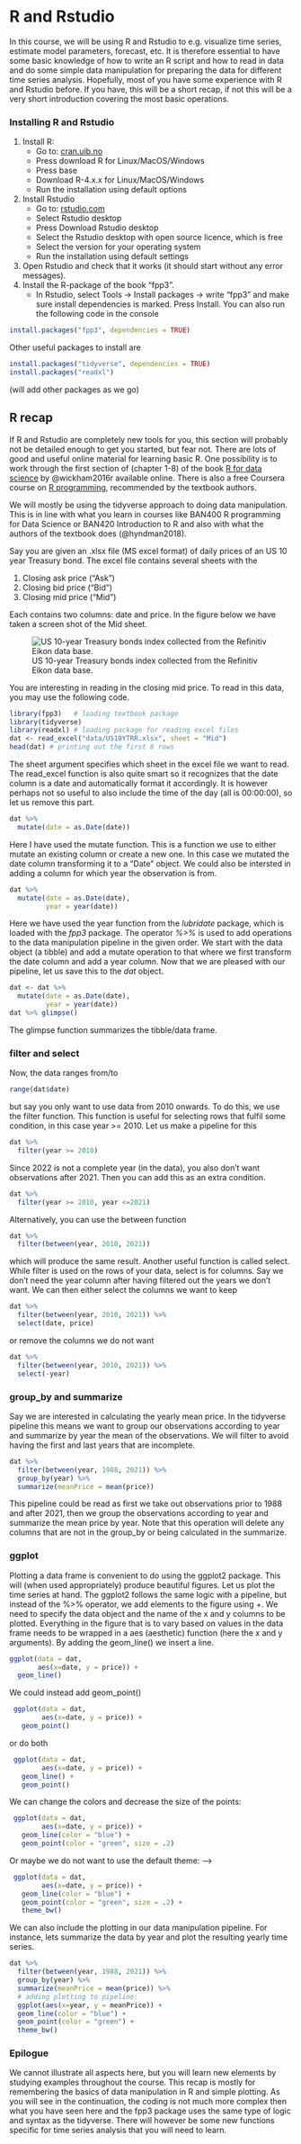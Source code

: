 # R and Rstudio

In this course, we will be using R and Rstudio to e.g. visualize time series, estimate model parameters, forecast, etc. It is therefore essential to have some basic knowledge of how to write an R script and how to read in data and do some simple data manipulation for preparing the data for different time series analysis. Hopefully, most of you have some experience with R and Rstudio before. If you have, this will be a short recap, if not this will be a very short introduction covering the most basic operations.

### Installing R and Rstudio {.unnumbered}

1.  Install R:
    -   Go to: [cran.uib.no](https://cran.uib.no/)
    -   Press download R for Linux/MacOS/Windows
    -   Press base
    -   Download R-4.x.x for Linux/MacOS/Windows
    -   Run the installation using default options
2.  Install Rstudio
    -   Go to: [rstudio.com](https://www.rstudio.com/products/rstudio/)
    -   Select Rstudio desktop
    -   Press Download Rstudio desktop
    -   Select the Rstudio desktop with open source licence, which is free\
    -   Select the version for your operating system
    -   Run the installation using default settings
3.  Open Rstudio and check that it works (it should start without any error messages).
4.  Install the R-package of the book "fpp3".
    -   In Rstudio, select Tools -\> Install packages -\> write "fpp3" and make sure install dependencies is marked. Press Install. You can also run the following code in the console

```r
install.packages("fpp3", dependencies = TRUE)
```

Other useful packages to install are

```r
install.packages("tidyverse", dependencies = TRUE)
install.packages("readxl")
```

(will add other packages as we go)

## R recap {.unnumbered}

If R and Rstudio are completely new tools for you, this section will probably not be detailed enough to get you started, but fear not. There are lots of good and useful online material for learning basic R. One possibility is to work through the first section of (chapter 1-8) of the book [R for data science](https://r4ds.had.co.nz/) by @wickham2016r available online. There is also a free Coursera course on [R programming](https://www.coursera.org/learn/r-programming), recommended by the textbook authors.

We will mostly be using the tidyverse approach to doing data manipulation. This is in line with what you learn in courses like BAN400 R programming for Data Science or BAN420 Introduction to R and also with what the authors of the textbook does (@hyndman2018).

Say you are given an .xlsx file (MS excel format) of daily prices of an US 10 year Treasury bond. The excel file contains several sheets with the

1.  Closing ask price ("Ask")
2.  Closing bid price ("Bid")
3.  Closing mid price ("Mid")

Each contains two columns: date and price. In the figure below we have taken a screen shot of the Mid sheet.

![US 10-year Treasury bonds index collected from the Refinitiv Eikon data base.](bilder/US10YT_screenshot.png)

You are interesting in reading in the closing mid price. To read in this data, you may use the following code.

```r
library(fpp3)   # loading textbook package
library(tidyverse)
library(readxl) # loading package for reading excel files
dat <- read_excel("data/US10YTRR.xlsx", sheet = "Mid")  
head(dat) # printing out the first 6 rows
```

The sheet argument specifies which sheet in the excel file we want to read. The read_excel function is also quite smart so it recognizes that the date column is a date and automatically format it accordingly. It is however perhaps not so useful to also include the time of the day (all is 00:00:00), so let us remove this part.

```r
dat %>% 
  mutate(date = as.Date(date))
```

Here I have used the mutate function. This is a function we use to either mutate an existing column or create a new one. In this case we mutated the date column transforming it to a "Date" object. We could also be intersted in adding a column for which year the observation is from.

```r
dat %>% 
  mutate(date = as.Date(date),
         year = year(date))
```

Here we have used the year function from the *lubridate* package, which is loaded with the *fpp3* package. The operator *%\>%* is used to add operations to the data manipulation pipeline in the given order. We start with the data object (a tibble) and add a mutate operation to that where we first transform the date column and add a year column. Now that we are pleased with our pipeline, let us save this to the *dat* object.

```r
dat <- dat %>% 
  mutate(date = as.Date(date),
         year = year(date))
dat %>% glimpse()
```

The glimpse function summarizes the tibble/data frame.

### filter and select {.unnumbered}

Now, the data ranges from/to

```r
range(dat$date)
```

but say you only want to use data from 2010 onwards. To do this, we use the filter function. This function is useful for selecting rows that fulfil some condition, in this case year \>= 2010. Let us make a pipeline for this

```r
dat %>% 
  filter(year >= 2010)
```

Since 2022 is not a complete year (in the data), you also don't want observations after 2021. Then you can add this as an extra condition.

```r
dat %>% 
  filter(year >= 2010, year <=2021)
```

Alternatively, you can use the between function

```r
dat %>% 
  filter(between(year, 2010, 2021))
```

which will produce the same result. Another useful function is called select. While filter is used on the rows of your data, select is for columns. Say we don't need the year column after having filtered out the years we don't want. We can then either select the columns we want to keep

```r
dat %>% 
  filter(between(year, 2010, 2021)) %>%
  select(date, price)
```

or remove the columns we do not want

```r
dat %>% 
  filter(between(year, 2010, 2021)) %>%
  select(-year)
```

### group_by and summarize {.unnumbered}

Say we are interested in calculating the yearly mean price. In the tidyverse pipeline this means we want to group our observations according to year and summarize by year the mean of the observations. We will filter to avoid having the first and last years that are incomplete.

```r
dat %>% 
  filter(between(year, 1988, 2021)) %>%
  group_by(year) %>%
  summarize(meanPrice = mean(price))
```

This pipeline could be read as first we take out observations prior to 1988 and after 2021, then we group the observations according to year and summarize the mean price by year. Note that this operation will delete any columns that are not in the group_by or being calculated in the summarize.

### ggplot {.unnumbered}

Plotting a data frame is convenient to do using the ggplot2 package. This will (when used appropriately) produce beautiful figures. Let us plot the time series at hand. The ggplot2 follows the same logic with a pipeline, but instead of the %\>% operator, we add elements to the figure using +. We need to specify the data object and the name of the x and y columns to be plotted. Everything in the figure that is to vary based on values in the data frame needs to be wrapped in a aes (aesthetic) function (here the x and y arguments). By adding the geom_line() we insert a line.

```r
ggplot(data = dat, 
       aes(x=date, y = price)) +
  geom_line()
```

We could instead add geom_point()

```r
 ggplot(data = dat,
        aes(x=date, y = price)) +
   geom_point()
```

or do both

```r
 ggplot(data = dat,
        aes(x=date, y = price)) +
   geom_line() +
   geom_point()
```

We can change the colors and decrease the size of the points:

```r
 ggplot(data = dat,
        aes(x=date, y = price)) +
   geom_line(color = "blue") +
   geom_point(color = "green", size = .2)
```

Or maybe we do not want to use the default theme: --\>

```r
 ggplot(data = dat,
        aes(x=date, y = price)) +
   geom_line(color = "blue") +
   geom_point(color = "green", size = .2) +
   theme_bw()
```

We can also include the plotting in our data manipulation pipeline. For instance, lets summarize the data by year and plot the resulting yearly time series.

```r
dat %>%
  filter(between(year, 1988, 2021)) %>%
  group_by(year) %>%
  summarize(meanPrice = mean(price)) %>%
  # adding plotting to pipeline:
  ggplot(aes(x=year, y = meanPrice)) +
  geom_line(color = "blue") +
  geom_point(color = "green") +
  theme_bw()
```

### Epilogue {.unnumbered}

We cannot illustrate all aspects here, but you will learn new elements by studying examples throughout the course. This recap is mostly for remembering the basics of data manipulation in R and simple plotting. As you will see in the continuation, the coding is not much more complex then what you have seen here and the fpp3 package uses the same type of logic and syntax as the tidyverse. There will however be some new functions specific for time series analysis that you will need to learn.
